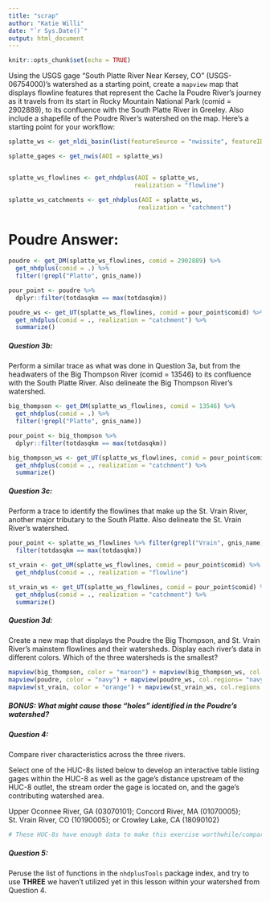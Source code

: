 ```yaml
---
title: "scrap"
author: "Katie Willi"
date: "`r Sys.Date()`"
output: html_document
---
```


```r
knitr::opts_chunk$set(echo = TRUE)
```

Using the USGS gage "South Platte River Near Kersey, CO" (USGS-06754000)'s watershed as a starting point, create a `mapview` map that displays flowline features that represent the Cache la Poudre River's journey as it travels from its start in Rocky Mountain National Park (comid = 2902889), to its confluence with the South Platte River in Greeley. Also include a shapefile of the Poudre River's watershed on the map. Here's a starting point for your workflow:

```r
splatte_ws <- get_nldi_basin(list(featureSource = "nwissite", featureID = "USGS-06754000"))

splatte_gages <- get_nwis(AOI = splatte_ws)


splatte_ws_flowlines <- get_nhdplus(AOI = splatte_ws,
                                   realization = "flowline")

splatte_ws_catchments <- get_nhdplus(AOI = splatte_ws,
                                    realization = "catchment")
```

# Poudre Answer:
```r
poudre <- get_DM(splatte_ws_flowlines, comid = 2902889) %>%
  get_nhdplus(comid = .) %>%
  filter(!grepl("Platte", gnis_name))

pour_point <- poudre %>%
  dplyr::filter(totdasqkm == max(totdasqkm))

poudre_ws <- get_UT(splatte_ws_flowlines, comid = pour_point$comid) %>%
  get_nhdplus(comid = ., realization = "catchment") %>%
  summarize()
```

##### Question 3b:

Perform a similar trace as what was done in Question 3a, but from the headwaters of the Big Thompson River (comid = 13546) to its confluence with the South Platte River. Also delineate the Big Thompson River's watershed.
```r
big_thompson <- get_DM(splatte_ws_flowlines, comid = 13546) %>%
  get_nhdplus(comid = .) %>%
  filter(!grepl("Platte", gnis_name))

pour_point <- big_thompson %>%
  dplyr::filter(totdasqkm == max(totdasqkm))

big_thompson_ws <- get_UT(splatte_ws_flowlines, comid = pour_point$comid) %>%
  get_nhdplus(comid = ., realization = "catchment") %>%
  summarize()
```

##### Question 3c: 

Perform a trace to identify the flowlines that make up the St. Vrain River, another major tributary to the South Platte. Also delineate the St. Vrain River's watershed.
```r
pour_point <- splatte_ws_flowlines %>% filter(grepl("Vrain", gnis_name)) %>%
  filter(totdasqkm == max(totdasqkm)) 

st_vrain <- get_UM(splatte_ws_flowlines, comid = pour_point$comid) %>%
  get_nhdplus(comid = ., realization = "flowline")

st_vrain_ws <- get_UT(splatte_ws_flowlines, comid = pour_point$comid) %>%
  get_nhdplus(comid = ., realization = "catchment") %>%
  summarize()
```

##### Question 3d:
Create a new map that displays the Poudre the Big Thompson, and St. Vrain River's mainstem flowlines and their watersheds. Display each river's data in different colors. Which of the three watersheds is the smallest?
```r
mapview(big_thompson, color = "maroon") + mapview(big_thompson_ws, col.regions = "maroon") +
mapview(poudre, color = "navy") + mapview(poudre_ws, col.regions= "navy") +
mapview(st_vrain, color = "orange") + mapview(st_vrain_ws, col.regions = "orange")
```

##### BONUS: What might cause those "holes" identified in the Poudre's watershed?

##### Question 4:

Compare river characteristics across the three rivers. 

Select one of the HUC-8s listed below to develop an interactive table listing gages within the HUC-8 as well as the gage's distance upstream of the HUC-8 outlet, the stream order the gage is located on, and the gage's contributing watershed area. 

Upper Oconnee River, GA (03070101); Concord River, MA (01070005); St. Vrain River, CO (10190005); or Crowley Lake, CA (18090102)

```r
# These HUC-8s have enough data to make this exercise worthwhile/comparable for each student.
```

##### Question 5:

Peruse the list of functions in the `nhdplusTools` package index, and try to use **THREE** we haven’t utilized yet in this lesson within your watershed from Question 4.
